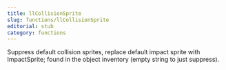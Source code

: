 ```yaml
---
title: llCollisionSprite
slug: functions/llCollisionSprite
editorial: stub
category: functions
---
```


<LSLFunction name="llCollisionSprite"/>

Suppress default collision sprites, replace default impact sprite with ImpactSprite; found in the object inventory (empty string to just suppress).

